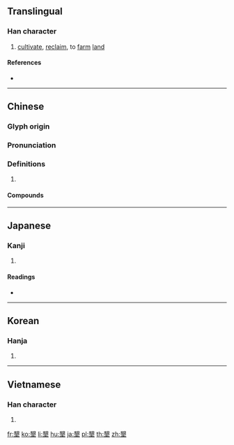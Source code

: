 {{character info/new}}
{{also|垦}}
==Translingual==

===Han character===
{{Han char|rn=32|rad=土|as=13|sn=16|four=27104|canj=BVG|ids=⿱貇土}}

# [[cultivate]], [[reclaim]], to [[farm]] [[land]]

====References====
* {{Han ref|kx=0240.030|dkj=05509|dj=0479.230|hdz=10492.040|uh=58BE|ud=22718|bh=BEC1|bd=48833}}

----

==Chinese==
{{zh-forms|s=垦}}

===Glyph origin===
{{Han etym}}

===Pronunciation===
{{zh-pron
|m=kěn
|c=han2
|mn=khún
|mc=y
|oc=y
|cat=
}}

===Definitions===
{{zh-hanzi}}

# {{rfdef|zh}}

====Compounds====
{{zh-der|墾地|墾殖|墾田|山田燒墾|屯墾|墾闢|墾荒|濫墾|排水開墾|耕墾|鹽墾|開墾|農墾}}

----

==Japanese==

===Kanji===
{{ja-kanji|grade=c|rs=土13}}

# {{defn|lang=ja|sort=土13}}

====Readings====
* {{ja-readings|on=[[こん]] (kon)|kun=[[ひらく]] (hiraku)}}

----

==Korean==

===Hanja===
{{ko-hanja|hangeul=간|rv=gan|mr=kan}}

# {{defn|lang=ko|sort=土13}}

----

==Vietnamese==

===Han character===
{{vi-hantu|[[khẩn]]|rs=土13}}

# {{defn|lang=vi|sort=土13}}

[[fr:墾]]
[[ko:墾]]
[[li:墾]]
[[hu:墾]]
[[ja:墾]]
[[pl:墾]]
[[th:墾]]
[[zh:墾]]